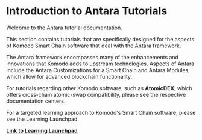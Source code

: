 
# Introduction to Antara Tutorials

Welcome to the Antara tutorial documentation.

This section contains tutorials that are specifically designed for the aspects of Komodo Smart Chain software that deal with the Antara framework.

The Antara framework encompasses many of the enhancements and innovations that Komodo adds to upstream technologies. Aspects of Antara include the Antara Customizations for a Smart Chain and Antara Modules, which allow for advanced blockchain functionality.

For tutorials regarding other Komodo software, such as <b>AtomicDEX</b>, which offers cross-chain atomic-swap compatibility, please see the respective documentation centers.

For a targeted learning approach to Komodo's Smart Chain software, please see the Learning Launchpad.

[<b>Link to Learning Launchpad</b>](/start-here/learning-launchpad/learning-path-outline)
